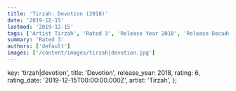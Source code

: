 ```yaml
---
title: 'Tirzah: Devotion (2018)'
date: '2019-12-15'
lastmod: '2019-12-15'
tags: ['Artist Tirzah', 'Rated 3', 'Release Year 2018', 'Release Decade 2010']
summary: 'Rated 3'
authors: ['default']
images: ['/content/images/tirzah|devotion.jpg']
---
```


  key: 'tirzah|devotion',
  title: 'Devotion',
  release_year: 2018,
  rating: 6,
  rating_date: '2019-12-15T00:00:00.000Z',
  artist: 'Tirzah',
};

<MusicRating data={data} />
